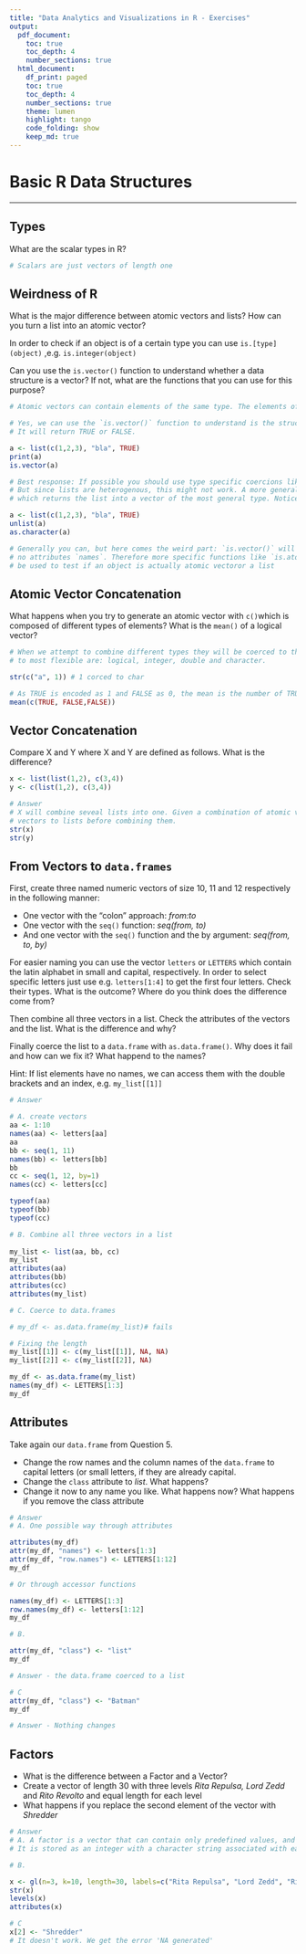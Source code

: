 ```yaml
---
title: "Data Analytics and Visualizations in R - Exercises"
output:
  pdf_document:
    toc: true
    toc_depth: 4
    number_sections: true
  html_document:
    df_print: paged
    toc: true
    toc_depth: 4
    number_sections: true
    theme: lumen
    highlight: tango
    code_folding: show
    keep_md: true
---
```


# Basic R Data Structures

***

## Types

What are the scalar types in R?

```r
# Scalars are just vectors of length one
```


## Weirdness of R

What is the major difference between atomic vectors and lists? How can you turn a list into an atomic vector?

In order to check if an object is of a certain type you can use `is.[type](object)` ,e.g. `is.integer(object)`

Can you use the `is.vector()` function to understand whether a data structure is a vector? If
not, what are the functions that you can use for this purpose?

```r
# Atomic vectors can contain elements of the same type. The elements of a list can have different types.

# Yes, we can use the `is.vector()` function to understand is the structure is a vector. 
# It will return TRUE or FALSE.

a <- list(c(1,2,3), "bla", TRUE)
print(a)
is.vector(a)

# Best response: If possible you should use type specific coercions like `as.numeric()` or `as.character()`. 
# But since lists are heterogenous, this might not work. A more general function is `unlist()`, 
# which returns the list into a vector of the most general type. Notice this difference:

a <- list(c(1,2,3), "bla", TRUE)
unlist(a)
as.character(a)

# Generally you can, but here comes the weird part: `is.vector()` will only return `TRUE` if the vector has 
# no attributes `names`. Therefore more specific functions like `is.atomic()` or `is.list()` functions should 
# be used to test if an object is actually atomic vectoror a list
```


## Atomic Vector Concatenation

What happens when you try to generate an atomic vector with `c()`which is composed of different types of elements? What is the `mean()` 
of a logical vector?

```r
# When we attempt to combine different types they will be coerced to the most flexible type. Types from least
# to most flexible are: logical, integer, double and character.

str(c("a", 1)) # 1 corced to char

# As TRUE is encoded as 1 and FALSE as 0, the mean is the number of TRUEs devided by the vector length.
mean(c(TRUE, FALSE,FALSE))
```


## Vector Concatenation

Compare X and Y where X and Y are defined as follows. What is the difference?

```r
x <- list(list(1,2), c(3,4))
y <- c(list(1,2), c(3,4))
```

```r
# Answer
# X will combine seveal lists into one. Given a combination of atomic vectors and lists, y will coerce the 
# vectors to lists before combining them.
str(x)
str(y)
```

## From Vectors to `data.frames`

First, create three named numeric vectors of size 10, 11 and 12 respectively in the following
manner:

* One vector with the “colon” approach: *from:to*
* One vector with the `seq()` function: *seq(from, to)*
* And one vector with the `seq()` function and the by argument: *seq(from, to, by)*

For easier naming you can use the vector `letters` or `LETTERS` which contain the latin alphabet
in small and capital, respectively. In order to select specific letters just use e.g. `letters[1:4]`
to get the first four letters. 
Check their types. What is the outcome? Where do you think does the difference come from?

Then combine all three vectors in a list. Check the attributes of the vectors and the list.
What is the difference and why?

Finally coerce the list to a `data.frame` with `as.data.frame()`. Why does it fail and how can we fix it? 
What happend to the names?

Hint: If list elements have no names, we can access them with the double brackets and an
index, e.g. `my_list[[1]]`

```r
# Answer

# A. create vectors
aa <- 1:10
names(aa) <- letters[aa]
aa
bb <- seq(1, 11)
names(bb) <- letters[bb]
bb
cc <- seq(1, 12, by=1)
names(cc) <- letters[cc]

typeof(aa)
typeof(bb)
typeof(cc)

# B. Combine all three vectors in a list
 
my_list <- list(aa, bb, cc)
my_list
attributes(aa)
attributes(bb)
attributes(cc)
attributes(my_list)

# C. Coerce to data.frames

# my_df <- as.data.frame(my_list)# fails

# Fixing the length
my_list[[1]] <- c(my_list[[1]], NA, NA)
my_list[[2]] <- c(my_list[[2]], NA)

my_df <- as.data.frame(my_list)
names(my_df) <- LETTERS[1:3]
my_df
```

## Attributes
Take again our `data.frame` from Question 5.

* Change the row names and the column names of the `data.frame` to capital letters (or small letters, if they 
are already capital.
* Change the `class` attribute to *list*. What happens?
* Change it now to any name you like. What happens now? What happens if you remove the class attribute

```r
# Answer
# A. One possible way through attributes

attributes(my_df)
attr(my_df, "names") <- letters[1:3]
attr(my_df, "row.names") <- LETTERS[1:12]
my_df

# Or through accessor functions

names(my_df) <- LETTERS[1:3]
row.names(my_df) <- letters[1:12]
my_df

# B. 

attr(my_df, "class") <- "list"
my_df

# Answer - the data.frame coerced to a list

# C
attr(my_df, "class") <- "Batman"
my_df

# Answer - Nothing changes
```

## Factors

* What is the difference between a Factor and a Vector?
* Create a vector of length 30 with three levels *Rita Repulsa, Lord Zedd* and *Rito Revolto* and equal length for each level
* What happens if you replace the second element of the vector with *Shredder*

```r
# Answer
# A. A factor is a vector that can contain only predefined values, and is used to store categorical data.
# It is stored as an integer with a character string associated with each integer value

# B.

x <- gl(n=3, k=10, length=30, labels=c("Rita Repulsa", "Lord Zedd", "Rito Revolto"))
str(x)
levels(x)
attributes(x)

# C
x[2] <- "Shredder"
# It doesn't work. We get the error 'NA generated'
```


